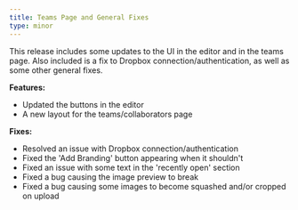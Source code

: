 ```yaml
---
title: Teams Page and General Fixes
type: minor
---
```


This release includes some updates to the UI in the editor and in the teams page. Also included is a fix to Dropbox connection/authentication, as well as some other general fixes.

**Features:**

* Updated the buttons in the editor
* A new layout for the teams/collaborators page

**Fixes:**

* Resolved an issue with Dropbox connection/authentication
* Fixed the 'Add Branding' button appearing when it shouldn't
* Fixed an issue with some text in the 'recently open' section
* Fixed a bug causing the image preview to break
* Fixed a bug causing some images to become squashed and/or cropped on upload
